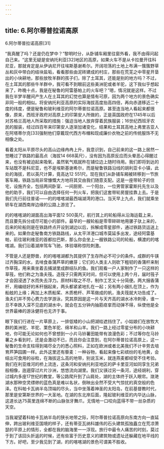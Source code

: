 ```yaml
---
---
---
```

title: 6.阿尔蒂普拉诺高原
---



6.阿尔蒂普拉诺高原[31]



“我真醒了吗？还是仍在梦中？”黎明时分，从卧铺车厢里往窗外看，我不由得问起自己来。“这里无疑是安纳托利亚[32]地区的高原，如果火车不是从卡拉曼开往科尼亚，那就肯定是从伊讷尼开往埃斯基谢希尔。开阔坦荡的土地上布满一簇簇野草丛和灰中带白的结块盐垢，看看那些由泥砖建成的村庄，那些在荒芜之中零星开垦出的小块耕地，那些放牧羊群的孩子们，除了土耳其，还能是别的地方吗？不过，在土耳其的那些牛羊群中，我可看不到眼前这些美洲驼或者羊驼，这下我似乎想起来了，昨晚十点，我是在秘鲁的阿雷基帕上的火车吧？”嗯，情况就是这样。不过我在半梦半醒间产生人在土耳其的幻觉也算是情有可原，因为两个地方的景色确实非同一般的相似。将安纳托利亚高原的实际海拔高度抬高四倍，再向赤道移近二十度的纬度，便是秘鲁和玻利维亚的阿尔蒂普拉诺高原。甚至连当地人看起来都很像，原来，西班牙政府对高原上的印第安人所做的，正是英国政府在1745年以后对苏格兰高地人所采取的措施：强迫当地人放弃穿着民族服装；16世纪西班牙农民的服装，经过四百年来印第安人逐渐加诸变化，结果和土耳其高地上弗里吉亚人在阿塔蒂尔克[33]强制他们穿戴现代西方布帽和现成廉价衣物之前的传统服饰不无相像之处。

看着太阳从平原尽头的高山边缘冉冉上升，我意识到，自己前来的这一路上居然一觉睡过了铁路的最高点（海拔14 668英尺），没有因为高原反应而头晕恶心得醒过来，也没有被迫起来吸氧，虽然氧气瓶就杵在铺位边上随时待用。我们即将到达的车站既不是科尼亚，也不是埃斯基谢希尔，而是秘鲁铁路沿线的胡利亚卡小镇，此处的海拔，若以英尺计算，竟高达12 551尺。现在我们从卧铺车厢被转移到一节旅客车厢，铁路当局非常慷慨大方地将其交由我们随意支配。这是一座带轮子的住宅，设施齐全，包括两间卧室、一间厨房、一个阳台，一位男管家霍斯托先生以及他的助手，我们可以自由选择任何一列火车，把我们这套带轮房屋挂靠上去。于是我们先行前往普诺——的的喀喀湖最西端湖湾的港口。当天早上九点，我们就乘坐轿车在湖西南岸边缘的公路上游览了。

的的喀喀湖的湖面高出海平面12 500英尺，航行其上的轮船得从沿海运载上来，而且要先拆分成尽可能小的部件。最早的一艘轮船是零零碎碎地用骡子驮上来的，后来的轮船则是在铁路终点开设到湖边以后，拆解成零星部件，通过铁路货运送上来的。如果你走秘鲁南方铁路路线，从太平洋港口城市莫延多出发，途经阿雷基帕，前往玻利维亚的首都拉巴斯，那么你会坐上一艘铁路公司的轮船，横渡的的喀喀湖。我们沿着湖岸驾车飞驰，体验堪称惊险刺激。

不管是人还是野兽，的的喀喀湖都为其提供了生存所必不可少的条件。成群的牛锳过齐胸深的水，去啃食香蒲芦草的嫩芽；它们的人类主人则砍下粗韧的香蒲杆来制作草筏，用来乘坐着去捕湖里成群结队的鱼。我们观看一户人家制作了一只这样的草筏，他们称之为渔夫筏。造筏子只需两天时间，但可以使用上两个月，届时筏子才会因浸透了水而失去浮力。原材料取之不尽，制作工艺又十分简便。两大捆香蒲杆，用编结好的禾秆捆起来，两头都紧紧地扎在一起；另有两小捆扎在顶上，作为船舷的上缘；再加上木质船桨、木质桅杆、芦苇做成的帆，渔夫筏就大功告成了。渔夫们并不劳心费力去学游泳，究其原因是这一片与天齐高的湖水冰冷刺骨，谁一旦不幸跌入深不见底的湖水中，就会在五分钟内抽筋痉挛而动弹不得，纵使他是全世界最棒的游泳健将也无济于事。

眼下我们行进在一片草原上，一排低矮的小山把湖给遮挡住了。小姑娘们在放牧大群的美洲驼、羊驼、栗色羊驼、绵羊和山羊。我们一路上经过零星分布的小块耕地，你可能无论如何也不曾想到一小片马铃薯田能带有浪漫色彩；不过等你在马铃薯之乡看到时，还是会激动不已，而且你会注意到，在阿尔蒂普拉诺高原上，这一秘鲁的生命支柱得到竭尽全力的悉心照料，正如在欧洲或者北美我们不计辛劳去培育芦笋园圃一样。此外这里还有藜麦：一种谷物，看起来像七彩缤纷的毛地黄，会结出可食用的谷粒，在海拔这么高的地带，别说玉米，就连燕麦都经受不住考验。我们在利亚维河的桥上流连，这条河和安纳托利亚地区的萨卡里亚河如同孪生兄弟般相像，迤逦穿过片片沙洲，悠悠流向湖里。我们又锳过另一条河，途经胡利，穿过城内多座17世纪的教堂，等公路爬升到了山肩处，湖的主体终于跃入眼帘。潋滟湖水那种空灵缥缈的蓝色真是难以名状，倒映出全然不受大气惊扰的真空般的色泽。在科帕卡瓦纳半岛顶端的尽头，当中坐落着神圣的太阳岛，在前基督教时代，那里是安第斯世界的一大圣地。在湖的东北岸后面，隆起玻利维亚的内华达山脉，这道长达75英里连绵不断的山脉张牙舞爪，无情地一口咬向蓝得不带一丝杂质的天空。

当我凝望着科帕卡瓦纳半岛的狭长地带之际，阿尔蒂普拉诺高原向东南方向一直延伸，跨出玻利维亚国境的样子，还有蒂亚瓦纳科雄伟的石头建筑孤独矗立在荒凉萧瑟的平原上的情形，全都在我的脑海里一一浮现。旅行中最令人痛苦的时刻，莫过于到了该回头折返的时候，还有些富于历史意义的建筑物或遗址还躲藏在地平线的下方。好吧，至少我见到了湖，的的喀喀湖的景色可谓美不胜收。